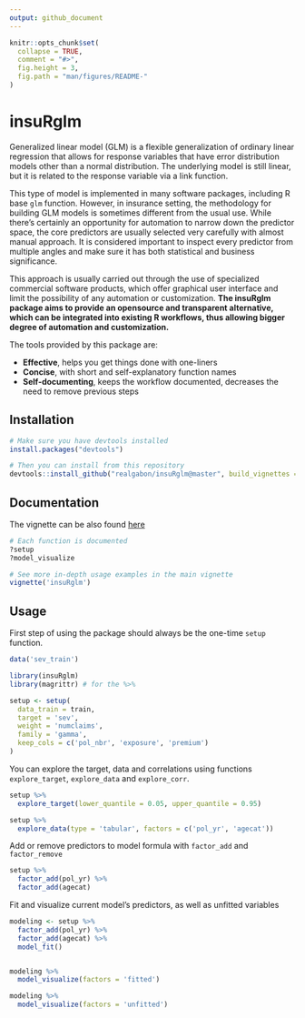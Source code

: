 ```yaml
---
output: github_document
---
```


<!-- README.md is generated from README.Rmd. Please edit that file -->

```r
knitr::opts_chunk$set(
  collapse = TRUE,
  comment = "#>",
  fig.height = 3,
  fig.path = "man/figures/README-"
)
```

# insuRglm

Generalized linear model (GLM) is a flexible generalization of ordinary linear regression that allows for response variables that have error distribution models other than a normal distribution. The underlying model is still linear, but it is related to the response variable via a link function.

This type of model is implemented in many software packages, including R base `glm` function. However, in insurance setting, the methodology for building GLM models is sometimes different from the usual use. While there's certainly an opportunity for automation to narrow down the predictor space, the core predictors are usually selected very carefully with almost manual approach. It is considered important to inspect every predictor from multiple angles and make sure it has both statistical and business significance.

This approach is usually carried out through the use of specialized commercial software products, which offer graphical user interface and limit the possibility of any automation or customization. **The insuRglm package aims to provide an opensource and transparent alternative, which can be integrated into existing R workflows, thus allowing bigger degree of automation and customization.**

The tools provided by this package are:

- **Effective**, helps you get things done with one-liners
- **Concise**, with short and self-explanatory function names
- **Self-documenting**, keeps the workflow documented, decreases the need to remove previous steps


## Installation

```r
# Make sure you have devtools installed
install.packages("devtools")

# Then you can install from this repository
devtools::install_github("realgabon/insuRglm@master", build_vignettes = TRUE)
```

## Documentation

The vignette can be also found [here](https://github.com/realgabon/insuRglm/tree/master/vignettes/insuRglm.md)

```r
# Each function is documented
?setup
?model_visualize

# See more in-depth usage examples in the main vignette
vignette('insuRglm')
```



## Usage
First step of using the package should always be the one-time `setup` function.

```r
data('sev_train')

library(insuRglm)
library(magrittr) # for the %>%

setup <- setup(
  data_train = train,
  target = 'sev',
  weight = 'numclaims',
  family = 'gamma',
  keep_cols = c('pol_nbr', 'exposure', 'premium')
)
```

You can explore the target, data and correlations using functions `explore_target`, `explore_data` and `explore_corr`.

```r
setup %>% 
  explore_target(lower_quantile = 0.05, upper_quantile = 0.95)

setup %>% 
  explore_data(type = 'tabular', factors = c('pol_yr', 'agecat'))
```

Add or remove predictors to model formula with `factor_add` and `factor_remove`

```r
setup %>% 
  factor_add(pol_yr) %>% 
  factor_add(agecat)
```

Fit and visualize current model's predictors, as well as unfitted variables

```r
modeling <- setup %>% 
  factor_add(pol_yr) %>% 
  factor_add(agecat) %>% 
  model_fit()


modeling %>% 
  model_visualize(factors = 'fitted')

modeling %>% 
  model_visualize(factors = 'unfitted')
```


